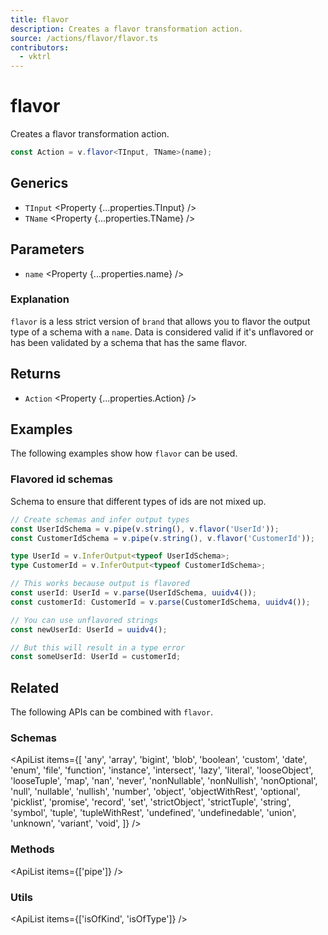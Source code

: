 ```yaml
---
title: flavor
description: Creates a flavor transformation action.
source: /actions/flavor/flavor.ts
contributors:
  - vktrl
---
```



# flavor

Creates a flavor transformation action.

```ts
const Action = v.flavor<TInput, TName>(name);
```

## Generics

- `TInput` <Property {...properties.TInput} />
- `TName` <Property {...properties.TName} />

## Parameters

- `name` <Property {...properties.name} />

### Explanation

`flavor` is a less strict version of `brand` that allows you to flavor the output type of a schema with a `name`. Data is considered valid if it's unflavored or has been validated by a schema that has the same flavor.

## Returns

- `Action` <Property {...properties.Action} />

## Examples

The following examples show how `flavor` can be used.

### Flavored id schemas

Schema to ensure that different types of ids are not mixed up.

```ts
// Create schemas and infer output types
const UserIdSchema = v.pipe(v.string(), v.flavor('UserId'));
const CustomerIdSchema = v.pipe(v.string(), v.flavor('CustomerId'));

type UserId = v.InferOutput<typeof UserIdSchema>;
type CustomerId = v.InferOutput<typeof CustomerIdSchema>;

// This works because output is flavored
const userId: UserId = v.parse(UserIdSchema, uuidv4());
const customerId: CustomerId = v.parse(CustomerIdSchema, uuidv4());

// You can use unflavored strings
const newUserId: UserId = uuidv4();

// But this will result in a type error
const someUserId: UserId = customerId;
```

## Related

The following APIs can be combined with `flavor`.

### Schemas

<ApiList
  items={[
    'any',
    'array',
    'bigint',
    'blob',
    'boolean',
    'custom',
    'date',
    'enum',
    'file',
    'function',
    'instance',
    'intersect',
    'lazy',
    'literal',
    'looseObject',
    'looseTuple',
    'map',
    'nan',
    'never',
    'nonNullable',
    'nonNullish',
    'nonOptional',
    'null',
    'nullable',
    'nullish',
    'number',
    'object',
    'objectWithRest',
    'optional',
    'picklist',
    'promise',
    'record',
    'set',
    'strictObject',
    'strictTuple',
    'string',
    'symbol',
    'tuple',
    'tupleWithRest',
    'undefined',
    'undefinedable',
    'union',
    'unknown',
    'variant',
    'void',
  ]}
/>

### Methods

<ApiList items={['pipe']} />

### Utils

<ApiList items={['isOfKind', 'isOfType']} />
